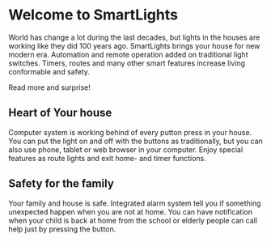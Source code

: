 # Welcome to SmartLights

World has change a lot during the last decades, but lights in the houses are
working like they did 100 years ago. SmartLights brings your house for new
modern era. Automation and remote operation added on traditional light switches.
Timers, routes and many other smart features increase living conformable and
safety.

Read more and surprise!

## Heart of Your house

Computer system is working behind of every putton press in your house. You can
put the light on and off with the buttons as traditionally, but you can also use
phone, tablet or web browser in your computer. Enjoy special features as route
lights and exit home- and timer functions.

## Safety for the family

Your family and house is safe. Integrated alarm system tell you if something
unexpected happen when you are not at home. You can have notification when your
child is back at home from the school or elderly people can call help just by
pressing the button.
